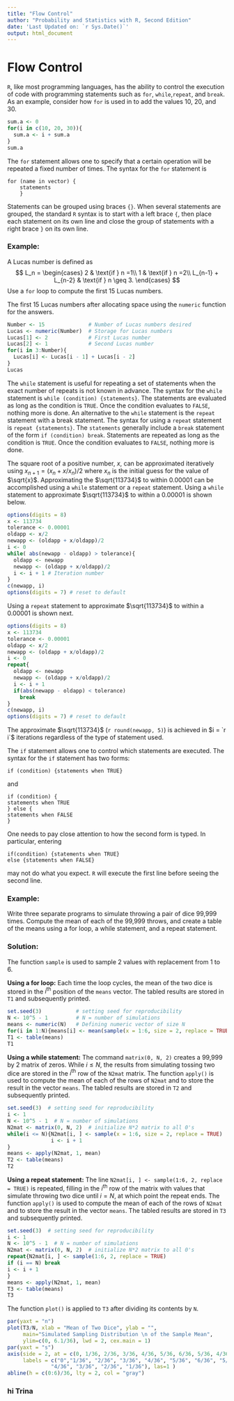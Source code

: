 ```yaml
---
title: "Flow Control"
author: "Probability and Statistics with R, Second Edition"
date: 'Last Updated on: `r Sys.Date()`'
output: html_document
---
```


# Flow Control

`R`, like most programming languages, has the ability to control the execution of code with programming statements such as `for`, `while`,`repeat`, and `break`. As an example, consider how `for` is used in to add the values 10, 20, and 30.

```r
sum.a <- 0
for(i in c(10, 20, 30)){
  sum.a <- i + sum.a
}
sum.a
```


The `for` statement allows one to specify that a certain operation will be repeated a fixed number of times.  The syntax for the `for` statement is 

```
for (name in vector) {
    statements
    }  
```

Statements can be grouped using braces `{}`.  When several statements are grouped, the standard `R` syntax is to start with a left brace `{`, then place each statement on its own line and close the group of statements with a right brace `}` on its own line.  

### Example:

A Lucas number is defined as 
$$
L_n = 
\begin{cases}
2 & \text{if } n =1\\
1 & \text{if } n =2\\
L_{n-1} + L_{n-2} & \text{if } n \geq 3.
\end{cases}
$$
Use a `for` loop to compute the first 15 Lucas numbers.

The first 15 Lucas numbers after allocating space using the `numeric` function for the answers.

```r
Number <- 15              # Number of Lucas numbers desired 
Lucas <- numeric(Number)  # Storage for Lucas numbers
Lucas[1] <- 2             # First Lucas number 
Lucas[2] <- 1             # Second Lucas number
for(i in 3:Number){
  Lucas[i] <- Lucas[i - 1] + Lucas[i - 2]
}
Lucas
```


The `while` statement is useful for repeating a set of statements when the exact number of repeats is not known in advance.  The syntax for the `while` statement is `while (condition) {statements}`. The statements are evaluated as long as the condition is `TRUE`.  Once the condition evaluates to `FALSE`, nothing more is done.  An alternative to the `while` statement is the `repeat` statement with a break statement.  The syntax for using a `repeat` statement is `repeat {statements}`. The `statements` generally include a `break` statement of the form `if (condition) break`. Statements are repeated as long as the condition is `TRUE`.  Once the condition evaluates to `FALSE`, nothing more is done. 

The square root of a positive number, $x$, can be approximated iteratively using 
$x_{n+1} = (x_n + x/x_n)/2$ where $x_n$ is the initial guess for the value of $\sqrt{x}$. 
Approximating the $\sqrt{113734}$ to within  0.00001 can be accomplished 
using a `while` statement or a `repeat` statement.  Using a `while` statement to approximate $\sqrt{113734}$ to within a 0.00001 is shown below.

```r
options(digits = 8)
x <- 113734
tolerance <- 0.00001
oldapp <- x/2
newapp <- (oldapp + x/oldapp)/2 
i <- 0
while( abs(newapp - oldapp) > tolerance){
  oldapp <- newapp
  newapp <- (oldapp + x/oldapp)/2
  i <- i + 1 # Iteration number
}
c(newapp, i)
options(digits = 7) # reset to default
```

Using a `repeat` statement to approximate $\sqrt{113734}$ to within a 0.00001 is shown next.

```r
options(digits = 8)
x <- 113734
tolerance <- 0.00001
oldapp <- x/2
newapp <- (oldapp + x/oldapp)/2 
i <- 0
repeat{
  oldapp <- newapp
  newapp <- (oldapp + x/oldapp)/2
  i <- i + 1
  if(abs(newapp - oldapp) < tolerance)
    break
}
c(newapp, i)
options(digits = 7) # reset to default
```

The approximate $\sqrt{113734}$ (`r round(newapp, 5)`) is achieved in $i = `r i`$ iterations regardless of the type of statement used. 



The `if` statement allows one to control which statements are executed.  The syntax for the `if` statement has two forms:

```
if (condition) {statements when TRUE}
```
and
```
if (condition) {
statements when TRUE
} else {
statements when FALSE
}
```

One needs to pay close attention to how the second form is typed.  In particular, entering

```
if(condition) {statements when TRUE}
else {statements when FALSE}
```

may not do what you expect.  `R` will execute the first line before seeing the second line.

### Example: 
Write three separate programs to simulate throwing a pair of dice 99,999 times. Compute the mean of each of the 99,999 throws, and create a table of the means using a for loop, a while statement, and a repeat statement.


### Solution:
The function `sample` is used to sample 2 values with replacement from 1 to 6.

**Using a for loop:** Each time the loop cycles, the mean of the two dice is stored in the $i^{\text{th}}$ position of the `means` vector.  The tabled results are stored in `T1` and subsequently printed.

```r
set.seed(3)           # setting seed for reproducibility
N <- 10^5 - 1         # N = number of simulations
means <- numeric(N)   # Defining numeric vector of size N
for(i in 1:N){means[i] <- mean(sample(x = 1:6, size = 2, replace = TRUE))}
T1 <- table(means)
T1
```

**Using a while statement:** The command `matrix(0, N, 2)` creates a 99,999 by 2 matrix of zeros.  While $i \leq N$, the results from simulating tossing two dice  are stored in the $i^\text{th}$ row of the `N2mat` matrix.  The function `apply()` is used to compute the mean of each of the rows of `N2mat` and to store the result in the vector `means`.  The tabled results are stored in `T2` and subsequently printed.

```r
set.seed(3)  # setting seed for reproducibility
i <- 1
N <- 10^5 - 1  # N = number of simulations
N2mat <- matrix(0, N, 2)  # initialize N*2 matrix to all 0's
while(i <= N){N2mat[i, ] <- sample(x = 1:6, size = 2, replace = TRUE)
              i <- i + 1
}
means <- apply(N2mat, 1, mean)
T2 <- table(means)
T2
```

**Using a repeat statement:**  The line `N2mat[i, ] <- sample(1:6, 2, replace = TRUE)` is repeated, filling in the $i^\text{th}$ row of the matrix with values that simulate throwing two dice until $i = N$, at which point the repeat ends.  The function `apply()` is used to compute the mean of each of the rows of `N2mat` and to store the result in the vector `means`.  The tabled results are stored in `T3` and subsequently printed.

```r
set.seed(3)  # setting seed for reproducibility
i <- 1
N <- 10^5 - 1  # N = number of simulations
N2mat <- matrix(0, N, 2)  # initialize N*2 matrix to all 0's
repeat{N2mat[i, ] <- sample(1:6, 2, replace = TRUE)
if (i == N) break
i <- i + 1
}
means <- apply(N2mat, 1, mean)
T3 <- table(means)
T3
```

The function `plot()` is applied to `T3` after dividing its contents by `N`.  

```r
par(yaxt = "n")
plot(T3/N, xlab = "Mean of Two Dice", ylab = "", 
     main="Simulated Sampling Distribution \n of the Sample Mean",
     ylim=c(0, 6.1/36), lwd = 2, cex.main = 1)
par(yaxt = "s")
axis(side = 2, at = c(0, 1/36, 2/36, 3/36, 4/36, 5/36, 6/36, 5/36, 4/36, 3/36, 2/36, 1/36), 
     labels = c("0","1/36", "2/36", "3/36", "4/36", "5/36", "6/36", "5/36", 
              "4/36", "3/36", "2/36", "1/36"), las=1 )
abline(h = c(0:6)/36, lty = 2, col = "gray")
```

### hi Trina
